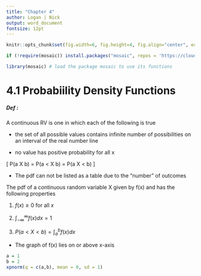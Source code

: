 ```yaml
---
title: "Chapter 4"
author: Logan | Nick
output: word_document
fontsize: 12pt
---
```


```r
knitr::opts_chunk$set(fig.width=6, fig.height=4, fig.align="center", echo = FALSE, message=FALSE, results = FALSE)
```

```r
if (!require(mosaic)) install.packages("mosaic", repos = 'https://cloud.r-project.org')

library(mosaic) # load the package mosaic to use its functions
```

# 4.1 Probabiility Density Functions

##### Def :

A continuous RV is one in which each of the following is true

  * the set of all possible values contains infinite number of possibilities on an interval of the real number line
  
  * no value has positive probability for all x


\[
P(a \le X \le b) = P(a < X \le b) = P(a \le X < b)
\]

  * The pdf can not be listed as a table due to the "number" of outcomes 
  
The pdf of a continuous random variable X given by f(x) and has the following properties

1. $f(x) \ge 0$ for all $x$

2. $\int_{-\infty}^{\infty} f(x)dx = 1$

3. $P(a < X < b) = \int_{a}^{b} f(x)dx$

  * The graph of f(x) lies on or above x-axis
  
```r
a = 1
b = 2
xpnorm(q = c(a,b), mean = 0, sd = 1)
  
```

